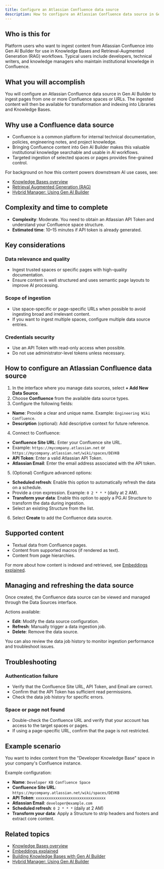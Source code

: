 ```yaml
---
title: Configure an Atlassian Confluence data source
description: How to configure an Atlassian Confluence data source in Gen AI Builder to ingest content from Confluence spaces and pages.
---
```


## Who is this for

Platform users who want to ingest content from Atlassian Confluence into Gen AI Builder for use in Knowledge Bases and Retrieval-Augmented Generation (RAG) workflows.
Typical users include developers, technical writers, and knowledge managers who maintain institutional knowledge in Confluence.

## What you will accomplish

You will configure an Atlassian Confluence data source in Gen AI Builder to ingest pages from one or more Confluence spaces or URLs. The ingested content will then be available for transformation and indexing into Libraries and Knowledge Bases.

## Why use a Confluence data source

-   Confluence is a common platform for internal technical documentation, policies, engineering notes, and project knowledge.
-   Bringing Confluence content into Gen AI Builder makes this valuable institutional knowledge searchable and usable in AI workflows.
-   Targeted ingestion of selected spaces or pages provides fine-grained control.

For background on how this content powers downstream AI use cases, see:

-   [Knowledge Bases overview](../../../pipeline/knowledge_base)
-   [Retrieval Augmented Generation (RAG)](/edb-postgres-ai/ai-factory/learn/explained/terminology/#retrieval-augmented-generation-rag)
-   [Hybrid Manager: Using Gen AI Builder](/edb-postgres-ai/hybrid-manager/ai-factory/gen-ai/builder/)

## Complexity and time to complete

-   **Complexity**: Moderate. You need to obtain an Atlassian API Token and understand your Confluence space structure.
-   **Estimated time**: 10–15 minutes if API token is already generated.

## Key considerations

### Data relevance and quality

-   Ingest trusted spaces or specific pages with high-quality documentation.
-   Ensure content is well structured and uses semantic page layouts to improve AI processing.

### Scope of ingestion

-   Use space-specific or page-specific URLs when possible to avoid ingesting broad and irrelevant content.
-   If you want to ingest multiple spaces, configure multiple data source entries.

### Credentials security

-   Use an API Token with read-only access when possible.
-   Do not use administrator-level tokens unless necessary.

## How to configure an Atlassian Confluence data source

1.  In the interface where you manage data sources, select **+ Add New Data Source**.
2.  Choose **Confluence** from the available data source types.
3.  Configure the following fields:

-   **Name**: Provide a clear and unique name. Example: `Engineering Wiki Confluence`.
-   **Description** (optional): Add descriptive context for future reference.

4.  Connect to Confluence:

-   **Confluence Site URL**: Enter your Confluence site URL.
-   Example: `https://mycompany.atlassian.net` or `https://mycompany.atlassian.net/wiki/spaces/DEVKB`
-   **API Token**: Enter a valid Atlassian API Token.
-   **Atlassian Email**: Enter the email address associated with the API token.

5.  (Optional) Configure advanced options:

-   **Scheduled refresh**: Enable this option to automatically refresh the data on a schedule.
-   Provide a cron expression. Example: `0 2 * * *` (daily at 2 AM).
-   **Transform your data**: Enable this option to apply a PG.AI Structure to transform the data during ingestion.
-   Select an existing Structure from the list.

6.  Select **Create** to add the Confluence data source.

## Supported content

-   Textual data from Confluence pages.
-   Content from supported macros (if rendered as text).
-   Content from page hierarchies.

For more about how content is indexed and retrieved, see [Embeddings explained](/edb-postgres-ai/ai-factory/learn/explained/generic-concepts/#embeddings-and-vector-representations).

## Managing and refreshing the data source

Once created, the Confluence data source can be viewed and managed through the Data Sources interface.

Actions available:

-   **Edit**: Modify the data source configuration.
-   **Refresh**: Manually trigger a data ingestion job.
-   **Delete**: Remove the data source.

You can also review the data job history to monitor ingestion performance and troubleshoot issues.

## Troubleshooting

### Authentication failure

-   Verify that the Confluence Site URL, API Token, and Email are correct.
-   Confirm that the API Token has sufficient read permissions.
-   Check the data job history for specific errors.

### Space or page not found

-   Double-check the Confluence URL and verify that your account has access to the target spaces or pages.
-   If using a page-specific URL, confirm that the page is not restricted.

## Example scenario

You want to index content from the "Developer Knowledge Base" space in your company's Confluence instance.

Example configuration:

-   **Name**: `Developer KB Confluence Space`
-   **Confluence Site URL**: `https://mycompany.atlassian.net/wiki/spaces/DEVKB`
-   **API Token**: `xxxxxxxxxxxxxxxxxxxxxxxxxxxxxxxx`
-   **Atlassian Email**: `developer@example.com`
-   **Scheduled refresh**: `0 2 * * *` (daily at 2 AM)
-   **Transform your data**: Apply a Structure to strip headers and footers and extract core content.

## Related topics

-   [Knowledge Bases overview](../../../pipeline/knowledge_base)
-   [Embeddings explained](/edb-postgres-ai/ai-factory/learn/explained/generic-concepts/#embeddings-and-vector-representations)
-   [Building Knowledge Bases with Gen AI Builder](/edb-postgres-ai/ai-factory/learn/how-togen-ai/knowledge-base-setup) <!-- Placeholder link -->
-   [Hybrid Manager: Using Gen AI Builder](/edb-postgres-ai/hybrid-manager/ai-factory/gen-ai/builder/)
